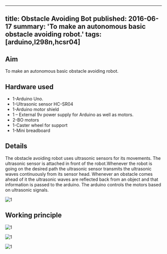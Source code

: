 <!-- ---
title: Obstacle Avoiding Bot
tags: [arduino,l298n,hcsr04]
layout: article
mode: normal
type: article
sharing: true
author: Sharath Golluri
show_author_profile: true
show_title: true
full_width: false
header: true
cover: /assets/images/blog/thumbnails/Obstacle Avoiding Bot.png
--- -->

---
title: Obstacle Avoiding Bot
published: 2016-06-17
summary: 'To make an autonomous basic obstacle avoiding robot.'
tags: [arduino,l298n,hcsr04]
---
## Aim
To make an autonomous basic obstacle avoiding robot.

<!--more-->
## Hardware used
-   1-Arduino Uno.
-   1-Ultrasonic sensor HC-SR04
-   1-Arduino motor shield
-   1 – External 9v power supply for Arduino as well as motors.
-   2-BO motors
-   1-Caster wheel for support
-   1-Mini breadboard

## Details
The obstacle avoiding robot uses ultrasonic sensors for its movements. The ultrasonic sensor is attached in front of the robot.Whenever the robot is going on the desired path the ultrasonic sensor transmits the ultrasonic waves continuously from its sensor head. Whenever an obstacle comes ahead of it the ultrasonic waves are reflected back from an object and that information is passed to the arduino. The arduino controls the motors based on ultrasonic signals.

<Image
  src='/static/images/blog/Obstacle-avoiding-bot/3.png'
  alt='1'
  width='auto'
  height='auto'
/>

## Working principle


<Image
  src='/static/images/blog/Obstacle-avoiding-bot/1.png'
  alt='1'
  width='auto'
  height='auto'
/>

<Image
  src='/static/images/blog/Obstacle-avoiding-bot/2.png'
  alt='1'
  width='auto'
  height='auto'
/>

<EmbedItem url='https://www.youtube.com/embed/ZUdX-jNvlTo' />

<Image
  src='/static/images/blog/thumbnails/Obstacle Avoiding Bot.png'
  alt='1'
  width='auto'
  height='auto'
/>